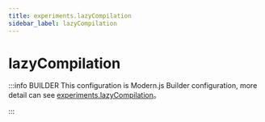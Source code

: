 ```yaml
---
title: experiments.lazyCompilation
sidebar_label: lazyCompilation
---
```

# lazyCompilation

:::info BUILDER
This configuration is Modern.js Builder configuration, more detail can see [experiments.lazyCompilation](https://modernjs.dev/builder/en/api/config-experiments.html#experiments-lazycompilation)。

:::


<Main />
